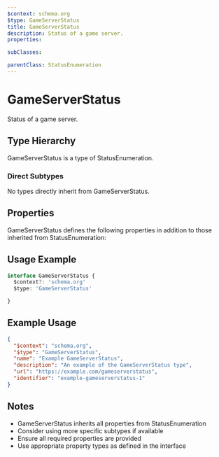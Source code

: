 ```yaml
---
$context: schema.org
$type: GameServerStatus
title: GameServerStatus
description: Status of a game server.
properties:

subClasses:

parentClass: StatusEnumeration
---
```


# GameServerStatus

Status of a game server.

## Type Hierarchy

GameServerStatus is a type of StatusEnumeration.

### Direct Subtypes

No types directly inherit from GameServerStatus.

## Properties

GameServerStatus defines the following properties in addition to those inherited from StatusEnumeration:



## Usage Example

```typescript
interface GameServerStatus {
  $context?: 'schema.org'
  $type: 'GameServerStatus'

}
```

## Example Usage

```json
{
  "$context": "schema.org",
  "$type": "GameServerStatus",
  "name": "Example GameServerStatus",
  "description": "An example of the GameServerStatus type",
  "url": "https://example.com/gameserverstatus",
  "identifier": "example-gameserverstatus-1"
}
```

## Notes

- GameServerStatus inherits all properties from StatusEnumeration
- Consider using more specific subtypes if available
- Ensure all required properties are provided
- Use appropriate property types as defined in the interface
